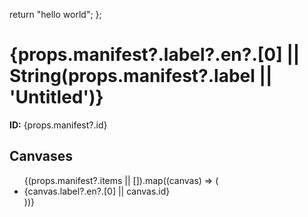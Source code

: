   return "hello world";
};

# {props.manifest?.label?.en?.[0] || String(props.manifest?.label || 'Untitled')}

<p>
  <strong>ID:</strong> {props.manifest?.id}
</p>

<HelloWorld />

## Canvases

<ul>
  {(props.manifest?.items || []).map((canvas) => (
    <li key={canvas.id}>{canvas.label?.en?.[0] || canvas.id}</li>
  ))}
</ul>
